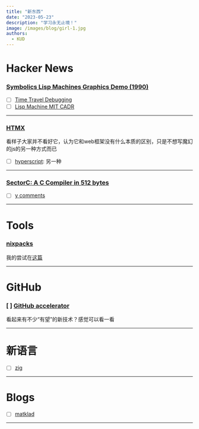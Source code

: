 ```yaml
---
title: "新东西"
date: "2023-05-23"
description: "学习永无止境！"
image: /images/blog/girl-1.jpg
authors:
  - KUD
---
```


# Hacker News
### [Symbolics Lisp Machines Graphics Demo (1990)](https://news.ycombinator.com/item?id=36016649)
- [ ] [Time Travel Debugging](https://learn.microsoft.com/en-us/windows-hardware/drivers/debugger/time-travel-debugging-overview)
- [ ] [Lisp Machine MIT CADR](https://tumbleweed.nu/lm-3)

---

### [HTMX](https://news.ycombinator.com/item?id=36078709)
看样子大家并不看好它，认为它和web框架没有什么本质的区别，只是不想写魔幻的js的另一种方式而已
- [ ] [hyperscript](https://hyperscript.org/): 另一种

---

### [SectorC: A C Compiler in 512 bytes](https://xorvoid.com/sectorc.html)
- [ ] [y comments](https://news.ycombinator.com/item?id=36064971)

---

# Tools
### [nixpacks](https://nixpacks.com/docs)
我的尝试在[这篇](/blog/nixpacks-at-glances)

---

# GitHub
### [ ] [GitHub accelerator](https://accelerator.github.com/)
看起来有不少“有望”的新技术？感觉可以看一看

---

# 新语言
- [ ] [zig](https://ziglang.org/)

---

# Blogs
- [ ] [matklad](https://matklad.github.io/)

---
